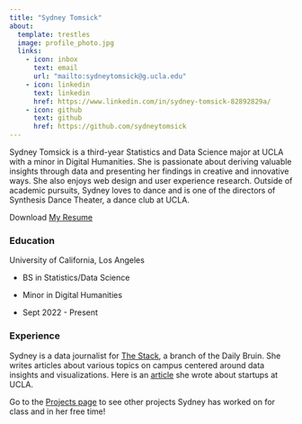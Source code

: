 ```yaml
---
title: "Sydney Tomsick"
about:
  template: trestles
  image: profile_photo.jpg
  links:
    - icon: inbox
      text: email 
      url: "mailto:sydneytomsick@g.ucla.edu"
    - icon: linkedin
      text: linkedin
      href: https://www.linkedin.com/in/sydney-tomsick-82892829a/
    - icon: github
      text: github
      href: https://github.com/sydneytomsick
---
```


Sydney Tomsick is a third-year Statistics and Data Science major at UCLA with a minor in Digital Humanities. She is passionate about deriving valuable insights through data and presenting her findings in creative and innovative ways. She also enjoys web design and user experience research. Outside of academic pursuits, Sydney loves to dance and is one of the directors of Synthesis Dance Theater, a dance club at UCLA.

Download [My Resume](Resume_April25.pdf)

### Education

University of California, Los Angeles

-   BS in Statistics/Data Science

-   Minor in Digital Humanities

-   Sept 2022 - Present

### Experience

Sydney is a data journalist for [The Stack](https://stack.dailybruin.com/), a branch of the Daily Bruin. She writes articles about various topics on campus centered around data insights and visualizations. Here is an [article](https://stack.dailybruin.com/2024/01/20/startups-ucla/) she wrote about startups at UCLA.

Go to the [Projects page](projects.qmd) to see other projects Sydney has worked on for class and in her free time!
